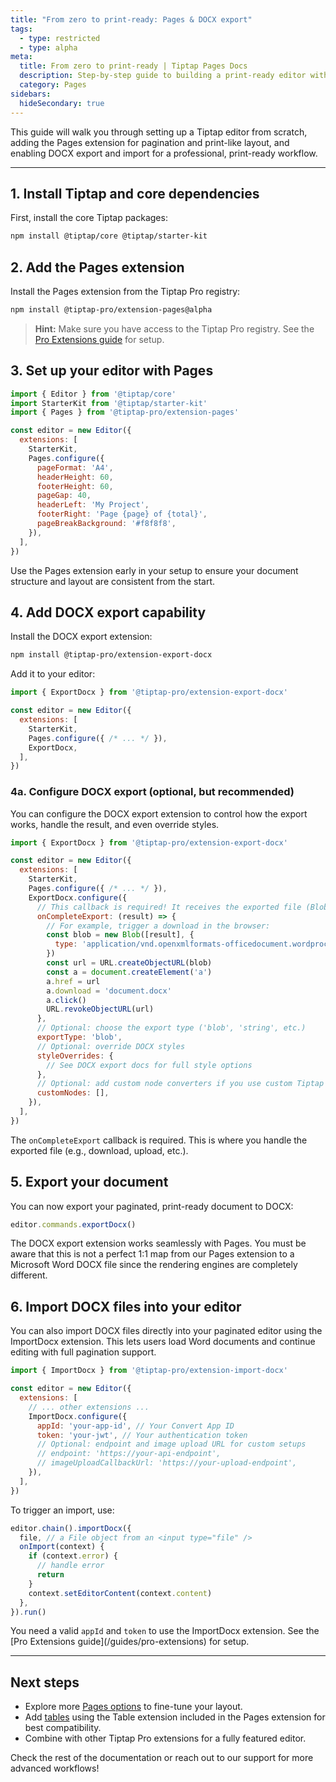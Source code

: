 ```yaml
---
title: "From zero to print-ready: Pages & DOCX export"
tags:
  - type: restricted
  - type: alpha
meta:
  title: From zero to print-ready | Tiptap Pages Docs
  description: Step-by-step guide to building a print-ready editor with Tiptap, Pages, and DOCX export.
  category: Pages
sidebars:
  hideSecondary: true
---
```



This guide will walk you through setting up a Tiptap editor from scratch, adding the Pages extension for pagination and print-like layout, and enabling DOCX export and import for a professional, print-ready workflow.

<CodeDemo isPro src="https://feature-pages-extension--tiptap-pro.netlify.app/preview/extensions/pagesimportexportdocx" />

---

## 1. Install Tiptap and core dependencies

First, install the core Tiptap packages:

```bash
npm install @tiptap/core @tiptap/starter-kit
```

## 2. Add the Pages extension

Install the Pages extension from the Tiptap Pro registry:

```bash
npm install @tiptap-pro/extension-pages@alpha
```

> **Hint:** Make sure you have access to the Tiptap Pro registry. See the [Pro Extensions guide](/guides/pro-extensions) for setup.

## 3. Set up your editor with Pages

```js
import { Editor } from '@tiptap/core'
import StarterKit from '@tiptap/starter-kit'
import { Pages } from '@tiptap-pro/extension-pages'

const editor = new Editor({
  extensions: [
    StarterKit,
    Pages.configure({
      pageFormat: 'A4',
      headerHeight: 60,
      footerHeight: 60,
      pageGap: 40,
      headerLeft: 'My Project',
      footerRight: 'Page {page} of {total}',
      pageBreakBackground: '#f8f8f8',
    }),
  ],
})
```

<Callout title="Best practice" variant="info">
  Use the Pages extension early in your setup to ensure your document structure and layout are consistent from the start.
</Callout>

## 4. Add DOCX export capability

Install the DOCX export extension:

```bash
npm install @tiptap-pro/extension-export-docx
```

Add it to your editor:

```js
import { ExportDocx } from '@tiptap-pro/extension-export-docx'

const editor = new Editor({
  extensions: [
    StarterKit,
    Pages.configure({ /* ... */ }),
    ExportDocx,
  ],
})
```

### 4a. Configure DOCX export (optional, but recommended)

You can configure the DOCX export extension to control how the export works, handle the result, and even override styles.

```js
import { ExportDocx } from '@tiptap-pro/extension-export-docx'

const editor = new Editor({
  extensions: [
    StarterKit,
    Pages.configure({ /* ... */ }),
    ExportDocx.configure({
      // This callback is required! It receives the exported file (Blob, string, etc.)
      onCompleteExport: (result) => {
        // For example, trigger a download in the browser:
        const blob = new Blob([result], {
          type: 'application/vnd.openxmlformats-officedocument.wordprocessingml.document',
        })
        const url = URL.createObjectURL(blob)
        const a = document.createElement('a')
        a.href = url
        a.download = 'document.docx'
        a.click()
        URL.revokeObjectURL(url)
      },
      // Optional: choose the export type ('blob', 'string', etc.)
      exportType: 'blob',
      // Optional: override DOCX styles
      styleOverrides: {
        // See DOCX export docs for full style options
      },
      // Optional: add custom node converters if you use custom Tiptap nodes
      customNodes: [],
    }),
  ],
})
```

<Callout title="Tip">
  The <code>onCompleteExport</code> callback is required. This is where you handle the exported file (e.g., download, upload, etc.).
</Callout>

## 5. Export your document

You can now export your paginated, print-ready document to DOCX:

```js
editor.commands.exportDocx()
```

<Callout title="Hint">
  The DOCX export extension works seamlessly with Pages. You must be aware that this is not a perfect 1:1 map from our Pages extension to a Microsoft Word DOCX file since the rendering engines are completely different.
</Callout>

## 6. Import DOCX files into your editor

You can also import DOCX files directly into your paginated editor using the ImportDocx extension. This lets users load Word documents and continue editing with full pagination support.

```js
import { ImportDocx } from '@tiptap-pro/extension-import-docx'

const editor = new Editor({
  extensions: [
    // ... other extensions ...
    ImportDocx.configure({
      appId: 'your-app-id', // Your Convert App ID
      token: 'your-jwt', // Your authentication token
      // Optional: endpoint and image upload URL for custom setups
      // endpoint: 'https://your-api-endpoint',
      // imageUploadCallbackUrl: 'https://your-upload-endpoint',
    }),
  ],
})
```

To trigger an import, use:

```js
editor.chain().importDocx({
  file, // a File object from an <input type="file" />
  onImport(context) {
    if (context.error) {
      // handle error
      return
    }
    context.setEditorContent(context.content)
  },
}).run()
```

<Callout title="Tip">
  You need a valid <code>appId</code> and <code>token</code> to use the ImportDocx extension. See the [Pro Extensions guide](/guides/pro-extensions) for setup.
</Callout>

---

## Next steps
- Explore more [Pages options](/pages/core-concepts/options) to fine-tune your layout.
- Add [tables](/pages/core-concepts/limitations#tables) using the Table extension included in the Pages extension for best compatibility.
- Combine with other Tiptap Pro extensions for a fully featured editor.

<Callout title="Need help?">
  Check the rest of the documentation or reach out to our support for more advanced workflows!
</Callout> 